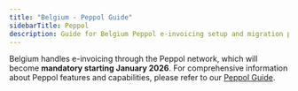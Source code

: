 ```yaml
---
title: "Belgium - Peppol Guide"
sidebarTitle: Peppol
description: Guide for Belgium Peppol e-invoicing setup and migration process
---
```


Belgium handles e-invoicing through the Peppol network, which will become **mandatory starting January 2026**. For comprehensive information about Peppol features and capabilities, please refer to our [Peppol Guide](/guides/features/peppol).
